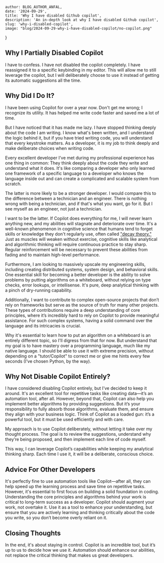 
    author: BLOG_AUTHOR_ANFAL,
    date: '2024-09-29',
    title: 'Why I have disabled Github copilot',
    description: 'An in-depth look at why I have disabled Github copilot',
    slug: 'why-i-disabled-copilot',
    image: "blog/2024-09-29-why-i-have-disabled-copilot/no-copilot.png"
}


<BlogImage src='blog/2024-09-29-why-i-have-disabled-copilot/no-copilot.png' alt="Disabled Github copilot" />

## Why I Partially Disabled Copilot
I have to confess. I have not disabled the copilot completely. I have reassigned it to a specific keybinding in my editor. This will allow me to still leverage the copilot, but I will deliberately choose to use it instead of getting its automatic suggestions all the time.

## Why Did I Do It?
I have been using Copilot for over a year now. Don't get me wrong; I recognize its utility. It has helped me write code faster and saved me a lot of time.

But I have noticed that it has made me lazy. I have stopped thinking deeply about the code I am writing. I know what's been written, and I understand the logic behind it, but if you have tried writing code, you will understand that every keystroke matters.
As a developer, it is my job to think deeply and make deliberate choices when writing code.

Every excellent developer I’ve met during my professional experience has one thing in common: They think deeply about the code they write and understand what it does.
It's like comparing a developer who only learned one framework of a specific language to a developer who knows the language inside out and can create a complicated and scalable system from scratch.

The latter is more likely to be a stronger developer. I would compare this to the difference between a technician and an engineer. There is nothing wrong with being a technician, and if that's what you want, go for it. But I see myself as an engineer, not just a technician.

I want to be the latter. If Copilot does everything for me, I will never learn anything new, and my abilities will stagnate and deteriorate over time. It's a well-known phenomenon in cognitive science that humans tend to forget skills or knowledge they don't regularly use, often called <a href="https://en.wikipedia.org/wiki/Decay_theory" target="blank">"decay theory."</a>
Just as muscles will weaken without exercise, cognitive skills like analytical and algorithmic thinking will require continuous practice to stay sharp.
Regular reinforcement will be necessary to prevent these abilities from fading and to maintain high-level performance.

Furthermore, I am looking to massively upscale my engineering skills, including creating distributed systems, system design, and behavioral skills.
One essential skill for becoming a better developer is the ability to solve problems by putting algorithms on a whiteboard, without relying on type checks, error lookups, or intellisense. It's pure, deep analytical thinking with a pinch of dry-running capability.

Additionally, I want to contribute to complex open-source projects that don’t rely on frameworks but serve as the source of truth for many other projects.
These types of contributions require a deep understanding of core principles, where it’s incredibly hard to rely on Copilot to provide meaningful assistance.
For such complex systems, having a solid command over the language and its intricacies is crucial.

Why it's essential to learn how to put an algorithm on a whiteboard is an entirely different topic, so I'll digress from that for now.
But understand that my goal is to have mastery over a programming language, much like my native language. I should be able to use it with extreme precision, without depending on a "tutor/Copilot" to correct me or give me hints every few seconds (I’ve chosen Python, by the way).

## Why Not Disable Copilot Entirely?
I have considered disabling Copilot entirely, but I’ve decided to keep it around. It's an excellent tool for repetitive tasks like creating data—it’s an automation tool, after all.
However, beyond that, Copilot can also help you implement better algorithms by providing suggestions. But it’s your responsibility to fully absorb those algorithms, evaluate them, and ensure they align with your business logic.
Think of Copilot as a loaded gun: it’s a powerful tool, but it must be used efficiently and with care.

My approach is to use Copilot deliberately, without letting it take over my thought process. The goal is to review the suggestions, understand why they’re being proposed, and then implement each line of code myself.

This way, I can leverage Copilot’s capabilities while keeping my analytical thinking sharp. Each time I use it, it will be a deliberate, conscious choice.

## Advice For Other Developers
It's perfectly fine to use automation tools like Copilot—after all, they can help speed up the learning process and save time on repetitive tasks.
However, it's essential to first focus on building a solid foundation in coding. Understanding the core principles and algorithms behind your work is critical to long-term success as a developer.
Copilot should augment your work, not overtake it. Use it as a tool to enhance your understanding, but ensure that you are actively learning and thinking critically about the code you write, so you don’t become overly reliant on it.

## Closing Thoughts
In the end, it's about staying in control. Copilot is an incredible tool, but it’s up to us to decide how we use it. Automation should enhance our abilities, not replace the critical thinking that makes us great developers.